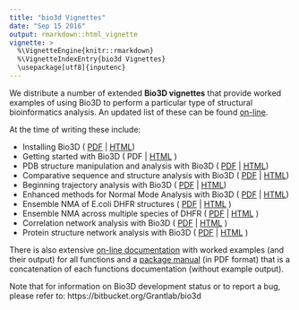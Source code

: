 ```yaml
---
title: "bio3d Vignettes"
date: "Sep 15 2016"
output: rmarkdown::html_vignette
vignette: >
  %\VignetteEngine{knitr::rmarkdown}
  %\VignetteIndexEntry{bio3d Vignettes}
  \usepackage[utf8]{inputenc}
---
```


We distribute a number of extended **Bio3D vignettes** that provide worked examples of using Bio3D to perform a particular type of structural bioinformatics analysis. An updated list of these can be found <a href="http://thegrantlab.org/bio3d/tutorials">on-line</a>.

At the time of writing these include:

* Installing Bio3D ( <a href="http://thegrantlab.org/bio3d/phocadownload/vignettes/Bio3D_install.pdf">PDF</a> | <a href="http://thegrantlab.org/bio3d/tutorials/installing-bio3d">HTML</a>)
* Getting started with Bio3D ( PDF | <a href="http://thegrantlab.org/bio3d/user-guide">HTML</a> )
* PDB structure manipulation and analysis with Bio3D ( <a href="http://thegrantlab.org/bio3d/phocadownload/vignettes/Bio3D_pdb.pdf">PDF</a> | <a href="http://thegrantlab.org/bio3d/tutorials/structure-analysis">HTML</a>)
* Comparative sequence and structure analysis with Bio3D ( <a href="http://thegrantlab.org/bio3d/phocadownload/vignettes/Bio3D_pca.pdf">PDF</a> | <a href="http://thegrantlab.org/bio3d/tutorials/principal-component-analysis">HTML</a>)
* Beginning trajectory analysis with Bio3D ( <a href="http://thegrantlab.org/bio3d/phocadownload/vignettes/Bio3D_md.pdf">PDF</a> | <a href="http://thegrantlab.org/bio3d/tutorials/trajectory-analysis">HTML</a>)
* Enhanced methods for Normal Mode Analysis with Bio3D ( <a href="http://thegrantlab.org/bio3d/phocadownload/vignettes/Bio3D_nma.pdf">PDF</a> | <a href="http://thegrantlab.org/bio3d/tutorials/normal-mode-analysis">HTML</a>)
* Ensemble NMA of E.coli DHFR structures ( <a href="http://thegrantlab.org/bio3d/phocadownload/vignettes/Bio3D_nma-dhfr-partI.pdf">PDF</a> | <a href="http://thegrantlab.org/bio3d/tutorials/ensemble-nma-part-1">HTML</a> )
* Ensemble NMA across multiple species of DHFR ( <a href="http://thegrantlab.org/bio3d/phocadownload/vignettes/Bio3D_nma-dhfr-partII.pdf">PDF</a> | <a href="http://thegrantlab.org/bio3d/tutorials/ensemble-nma-part-2">HTML</a> )
* Correlation network analysis with Bio3D ( <a href="http://thegrantlab.org/bio3d/phocadownload/vignettes/Bio3D_cna-transducin.pdf">PDF</a> | <a href="http://thegrantlab.org/bio3d/tutorials/ensemble-nma-part-1/81-vignettes/87-correlation-network-analysis-with-bio3d">HTML</a> )
* Protein structure network analysis with Bio3D ( <a href="http://thegrantlab.org/bio3d/phocadownload/vignettes/cna_vignette.pdf">PDF</a> | <a href="http://thegrantlab.org/bio3d/tutorials/protein-structure-networks">HTML</a> )

There is also extensive <a href="http://thegrantlab.org/bio3d/html/index.html">on-line documentation</a> with worked examples (and their output) for all functions and a <a href="http://thegrantlab.org/bio3d/bio3d.pdf">package manual</a> (in PDF format) that is a concatenation of each functions documentation (without example output).

Note that for information on Bio3D development status or to report a bug, please refer to: https://bitbucket.org/Grantlab/bio3d
